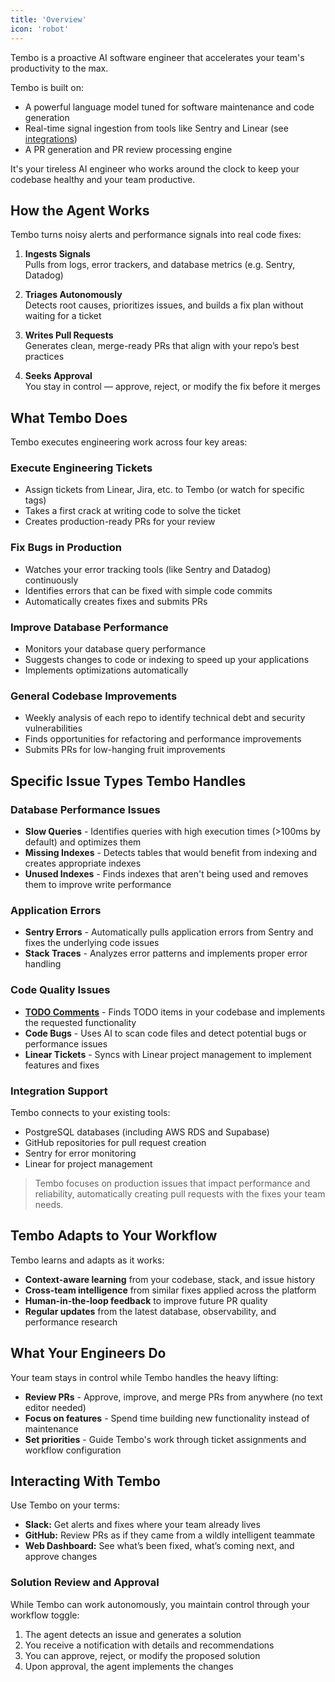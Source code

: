 ```yaml
---
title: 'Overview'
icon: 'robot'
---
```


Tembo is a proactive AI software engineer that accelerates your team's productivity to the max.

Tembo is built on:

- A powerful language model tuned for software maintenance and code generation
- Real-time signal ingestion from tools like Sentry and Linear (see [integrations](/integrations))
- A PR generation and PR review processing engine

It's your tireless AI engineer who works around the clock to keep your codebase healthy and your team productive.

## How the Agent Works

Tembo turns noisy alerts and performance signals into real code fixes:

1. **Ingests Signals**\
   Pulls from logs, error trackers, and database metrics (e.g. Sentry, Datadog)

2. **Triages Autonomously**\
   Detects root causes, prioritizes issues, and builds a fix plan without waiting for a ticket

3. **Writes Pull Requests**\
   Generates clean, merge-ready PRs that align with your repo’s best practices

4. **Seeks Approval**\
   You stay in control — approve, reject, or modify the fix before it merges

## What Tembo Does

Tembo executes engineering work across four key areas:

### Execute Engineering Tickets

- Assign tickets from Linear, Jira, etc. to Tembo (or watch for specific tags)
- Takes a first crack at writing code to solve the ticket
- Creates production-ready PRs for your review

### Fix Bugs in Production

- Watches your error tracking tools (like Sentry and Datadog) continuously
- Identifies errors that can be fixed with simple code commits
- Automatically creates fixes and submits PRs

### Improve Database Performance

- Monitors your database query performance
- Suggests changes to code or indexing to speed up your applications
- Implements optimizations automatically

### General Codebase Improvements

- Weekly analysis of each repo to identify technical debt and security vulnerabilities
- Finds opportunities for refactoring and performance improvements
- Submits PRs for low-hanging fruit improvements

## Specific Issue Types Tembo Handles

### Database Performance Issues

- **Slow Queries** - Identifies queries with high execution times (>100ms by default) and optimizes them
- **Missing Indexes** - Detects tables that would benefit from indexing and creates appropriate indexes
- **Unused Indexes** - Finds indexes that aren't being used and removes them to improve write performance

### Application Errors

- **Sentry Errors** - Automatically pulls application errors from Sentry and fixes the underlying code issues
- **Stack Traces** - Analyzes error patterns and implements proper error handling

### Code Quality Issues

- **[TODO Comments](/ai-agent/todo-comments)** - Finds TODO items in your codebase and implements the requested functionality
- **Code Bugs** - Uses AI to scan code files and detect potential bugs or performance issues
- **Linear Tickets** - Syncs with Linear project management to implement features and fixes

### Integration Support

Tembo connects to your existing tools:

- PostgreSQL databases (including AWS RDS and Supabase)
- GitHub repositories for pull request creation
- Sentry for error monitoring
- Linear for project management

> Tembo focuses on production issues that impact performance and reliability, automatically creating pull requests with the fixes your team needs.

## Tembo Adapts to Your Workflow

Tembo learns and adapts as it works:

- **Context-aware learning** from your codebase, stack, and issue history
- **Cross-team intelligence** from similar fixes applied across the platform
- **Human-in-the-loop feedback** to improve future PR quality
- **Regular updates** from the latest database, observability, and performance research

## What Your Engineers Do

Your team stays in control while Tembo handles the heavy lifting:

- **Review PRs** - Approve, improve, and merge PRs from anywhere (no text editor needed)
- **Focus on features** - Spend time building new functionality instead of maintenance
- **Set priorities** - Guide Tembo's work through ticket assignments and workflow configuration

## Interacting With Tembo

Use Tembo on your terms:

- **Slack:** Get alerts and fixes where your team already lives
- **GitHub:** Review PRs as if they came from a wildly intelligent teammate
- **Web Dashboard:** See what’s been fixed, what’s coming next, and approve changes

### Solution Review and Approval

While Tembo can work autonomously, you maintain control through your workflow toggle:

1. The agent detects an issue and generates a solution
2. You receive a notification with details and recommendations
3. You can approve, reject, or modify the proposed solution
4. Upon approval, the agent implements the changes
